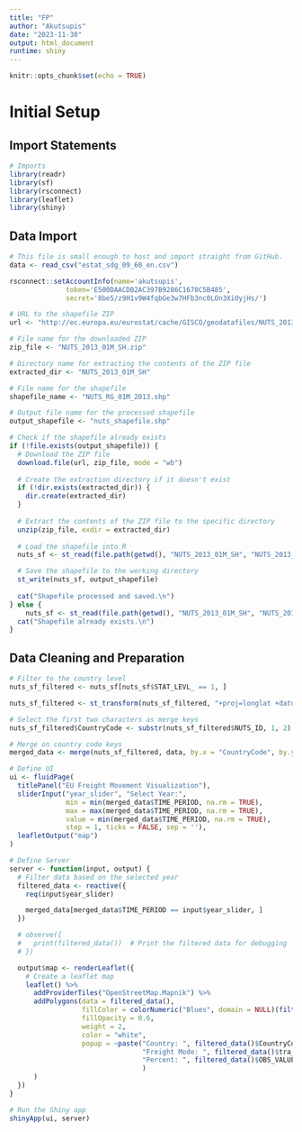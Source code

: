 ```yaml
---
title: "FP"
author: "Akutsupis"
date: "2023-11-30"
output: html_document
runtime: shiny
---
```


```r
knitr::opts_chunk$set(echo = TRUE)
```

# Initial Setup

## Import Statements

```r
# Imports
library(readr)
library(sf)
library(rsconnect)
library(leaflet)
library(shiny)
```

## Data Import

```r
# This file is small enough to host and import straight from GitHub.
data <- read_csv("estat_sdg_09_60_en.csv")
```

```r
rsconnect::setAccountInfo(name='akutsupis',
			  token='E500DAACDB2AC397B9286C1670C5B485',
			  secret='8be5/z9H1v9W4fqbGe3w7HFb3nc0LOn3XiOyjHs/')
```

```r
# URL to the shapefile ZIP
url <- "http://ec.europa.eu/eurostat/cache/GISCO/geodatafiles/NUTS_2013_01M_SH.zip"

# File name for the downloaded ZIP
zip_file <- "NUTS_2013_01M_SH.zip"

# Directory name for extracting the contents of the ZIP file
extracted_dir <- "NUTS_2013_01M_SH"

# File name for the shapefile
shapefile_name <- "NUTS_RG_01M_2013.shp"

# Output file name for the processed shapefile
output_shapefile <- "nuts_shapefile.shp"

# Check if the shapefile already exists
if (!file.exists(output_shapefile)) {
  # Download the ZIP file
  download.file(url, zip_file, mode = "wb")
  
  # Create the extraction directory if it doesn't exist
  if (!dir.exists(extracted_dir)) {
    dir.create(extracted_dir)
  }
  
  # Extract the contents of the ZIP file to the specific directory
  unzip(zip_file, exdir = extracted_dir)
  
  # Load the shapefile into R
  nuts_sf <- st_read(file.path(getwd(), "NUTS_2013_01M_SH", "NUTS_2013_01M_SH", "data", shapefile_name))

  # Save the shapefile to the working directory
  st_write(nuts_sf, output_shapefile)
  
  cat("Shapefile processed and saved.\n")
} else {
    nuts_sf <- st_read(file.path(getwd(), "NUTS_2013_01M_SH", "NUTS_2013_01M_SH", "data", shapefile_name))
  cat("Shapefile already exists.\n")
}
```

## Data Cleaning and Preparation

```r


# Filter to the country level
nuts_sf_filtered <- nuts_sf[nuts_sf$STAT_LEVL_ == 1, ]

nuts_sf_filtered <- st_transform(nuts_sf_filtered, "+proj=longlat +datum=WGS84")

# Select the first two characters as merge keys
nuts_sf_filtered$CountryCode <- substr(nuts_sf_filtered$NUTS_ID, 1, 2)

# Merge on country code keys
merged_data <- merge(nuts_sf_filtered, data, by.x = "CountryCode", by.y = "geo", all.x = TRUE)

```

```r
# Define UI
ui <- fluidPage(
  titlePanel("EU Freight Movement Visualization"),
  sliderInput("year_slider", "Select Year:",
              min = min(merged_data$TIME_PERIOD, na.rm = TRUE),
              max = max(merged_data$TIME_PERIOD, na.rm = TRUE),
              value = min(merged_data$TIME_PERIOD, na.rm = TRUE),
              step = 1, ticks = FALSE, sep = ''),
  leafletOutput("map")
)

```

```r
# Define Server
server <- function(input, output) {
  # Filter data based on the selected year
  filtered_data <- reactive({
    req(input$year_slider)

    merged_data[merged_data$TIME_PERIOD == input$year_slider, ]
  })

  # observe({
  #   print(filtered_data())  # Print the filtered data for debugging
  # })

  output$map <- renderLeaflet({
    # Create a leaflet map
    leaflet() %>%
      addProviderTiles("OpenStreetMap.Mapnik") %>%
      addPolygons(data = filtered_data(),
                  fillColor = colorNumeric("Blues", domain = NULL)(filtered_data()$OBS_VALUE),
                  fillOpacity = 0.6,
                  weight = 2,
                  color = "white",
                  popup = ~paste("Country: ", filtered_data()$CountryCode, "<br>",
                                 "Freight Mode: ", filtered_data()$tra_mode,"<br>",
                                 "Percent: ", filtered_data()$OBS_VALUE
                                 )
      )
  })
}

# Run the Shiny app
shinyApp(ui, server)
```
